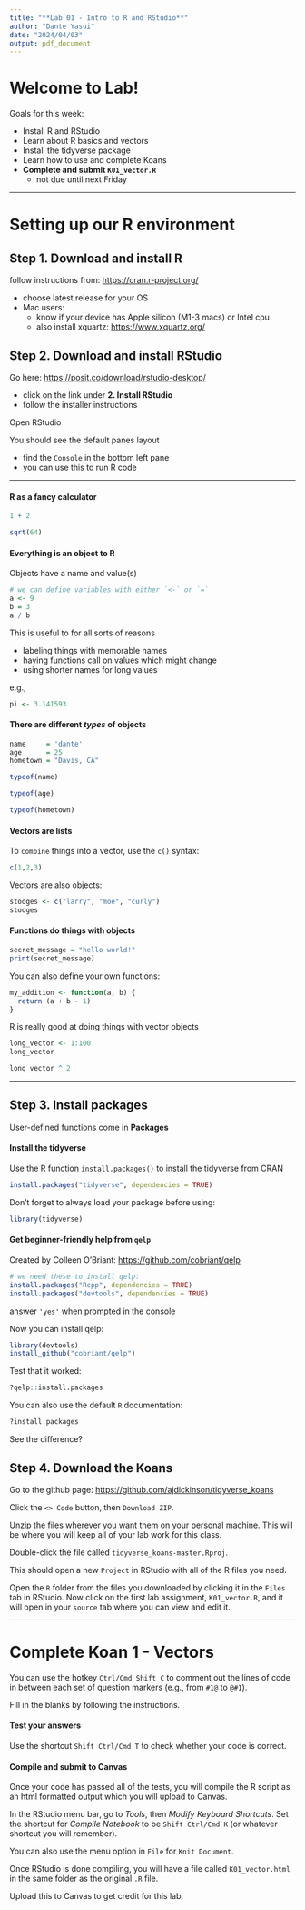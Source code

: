 ```yaml
---
title: "**Lab 01 - Intro to R and RStudio**"
author: "Dante Yasui"
date: "2024/04/03"
output: pdf_document
--- 
```


# Welcome to Lab!

Goals for this week:

- Install R and RStudio 
- Learn about R basics and vectors 
- Install the tidyverse package
- Learn how to use and complete Koans  
- **Complete and submit `K01_vector.R`**
  * not due until next Friday
  
---

# Setting up our R environment

## Step 1. Download and install R 

follow instructions from: <https://cran.r-project.org/>

- choose latest release for your OS
- Mac users: 
  * know if your device has Apple silicon (M1-3 macs) or Intel cpu
  * also install xquartz: <https://www.xquartz.org/>

## Step 2. Download and install RStudio

Go here: <https://posit.co/download/rstudio-desktop/>

- click on the link under **2. Install RStudio**
- follow the installer instructions

Open RStudio 

You should see the default panes layout

- find the `Console` in the bottom left pane
- you can use this to run R code

---

#### R as a fancy calculator

```r
1 + 2
```
```r
sqrt(64)
```
#### Everything is an object to R

Objects have a name and value(s)

```r
# we can define variables with either `<-` or `=`
a <- 9
b = 3
a / b
```

This is useful to for all sorts of reasons

  * labeling things with memorable names
  * having functions call on values which might change
  * using shorter names for long values

e.g.,
```r
pi <- 3.141593
```

#### There are different *types* of objects
```r
name     = 'dante'
age      = 25
hometown = "Davis, CA"
```

```r
typeof(name)
```
```r
typeof(age)
```

```r
typeof(hometown)
```

#### Vectors are lists

To `combine` things into a vector, use the `c()` syntax:
```r
c(1,2,3)
```

Vectors are also objects:
```r
stooges <- c("larry", "moe", "curly")
stooges
```


#### Functions do things with objects
```r
secret_message = "hello world!"
print(secret_message)
```

You can also define your own functions:
```r
my_addition <- function(a, b) {
  return (a + b - 1)
}
```
  
R is really good at doing things with vector objects

```r
long_vector <- 1:100
long_vector
```
```r
long_vector ^ 2
```

---

## Step 3. Install packages

User-defined functions come in **Packages**

#### Install the tidyverse

Use the R function `install.packages()` to install the tidyverse from CRAN
```r
install.packages("tidyverse", dependencies = TRUE)
```

Don't forget to always load your package before using:
```r
library(tidyverse)
```

#### Get beginner-friendly help from `qelp`

Created by Colleen O'Briant: <https://github.com/cobriant/qelp>

```r
# we need these to install qelp:
install.packages("Rcpp", dependencies = TRUE)
install.packages("devtools", dependencies = TRUE)
```

answer `'yes'` when prompted in the console

Now you can install qelp:
```r
library(devtools)
install_github("cobriant/qelp")
```

Test that it worked:
```r
?qelp::install.packages
```

You can also use the default `R` documentation:
```r
?install.packages
```

See the difference?

## Step 4. Download the Koans

Go to the github page: <https://github.com/ajdickinson/tidyverse_koans>

Click the `<> Code` button, then `Download ZIP`.

Unzip the files wherever you want them on your personal machine. 
This will be where you will keep all of your lab work for this class.

Double-click the file called `tidyverse_koans-master.Rproj`.

This should open a new `Project` in RStudio with all of the R files you need.

Open the `R` folder from the files you downloaded
by clicking it in the `Files` tab in RStudio.
Now click on the first lab assignment, `K01_vector.R`,
and it will open in your `source` tab where you can view and edit it.

---

# Complete Koan 1 - Vectors

You can use the hotkey `Ctrl/Cmd Shift C` to comment out the lines of code
in between each set of question markers (e.g., from `#1@` to `@#1`).

Fill in the blanks by following the instructions. 

#### Test your answers

Use the shortcut `Shift Ctrl/Cmd T` to check whether your code is correct.

#### Compile and submit to Canvas

Once your code has passed all of the tests,
you will compile the R script as an html formatted output
which you will upload to Canvas.

In the RStudio menu bar, go to *Tools*, then *Modify Keyboard Shortcuts*.
Set the shortcut for *Compile Notebook* to be `Shift Ctrl/Cmd K`
(or whatever shortcut you will remember).

You can also use the menu option in `File` for `Knit Document`.

Once RStudio is done compiling,
you will have a file called `K01_vector.html` 
in the same folder as the original `.R` file.

Upload this to Canvas to get credit for this lab.
